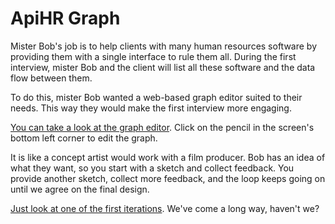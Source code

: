 # ApiHR Graph

Mister Bob's job is to help clients with many human resources software by providing them with a single interface to rule them all.
During the first interview, mister Bob and the client will list all these software and the data flow between them.

To do this, mister Bob wanted a web-based graph editor suited to their needs. This way they would make the first interview more engaging.

[You can take a look at the graph editor](apps/apihr-graph).
Click on the pencil in the screen's bottom left corner to edit the graph.

It is like a concept artist would work with a film producer.
Bob has an idea of what they want, so you start with a sketch and collect feedback. You provide another sketch, collect more feedback, and the loop keeps going on until we agree on the final design.

[Just look at one of the first iterations](apps/apihr-graph-draft).
We've come a long way, haven't we?
